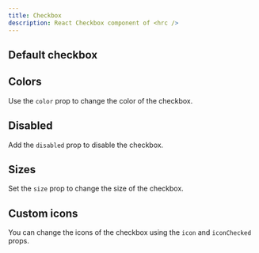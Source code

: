 ```yaml
---
title: Checkbox
description: React Checkbox component of <hrc />
---
```



## Default checkbox

<Demo layout="grid" cols={2} className="checkbox-default">
  <Demos.CheckboxDefault />
</Demo>

<SourceCode code={defaultCode} title="default.tsx" />

## Colors

Use the `color` prop to change the color of the checkbox.

<Demo layout="grid" cols={2}>
  <Demos.CheckboxColors />
</Demo>

<SourceCode code={colorsCode} title="colors.tsx" />

## Disabled

Add the `disabled` prop to disable the checkbox.

<Demo layout="grid" cols={2} className="checkbox-disabled with-toggle">
  <Demos.CheckboxDisabled client:load />
</Demo>

<SourceCodeWithDisabled code={disabledCode} title="disabled.tsx" />

## Sizes

Set the `size` prop to change the size of the checkbox.

<Demo layout="grid" cols={3}>
  <Demos.CheckboxSizes />
</Demo>

<SourceCode code={sizesCode} title="sizes.tsx" />

## Custom icons

You can change the icons of the checkbox using the `icon` and `iconChecked` props.

<Demo layout="grid" cols={2}>
  <Demos.CheckboxIcon client:load />
</Demo>

<SourceCode code={iconCode} title="icon.tsx" />
